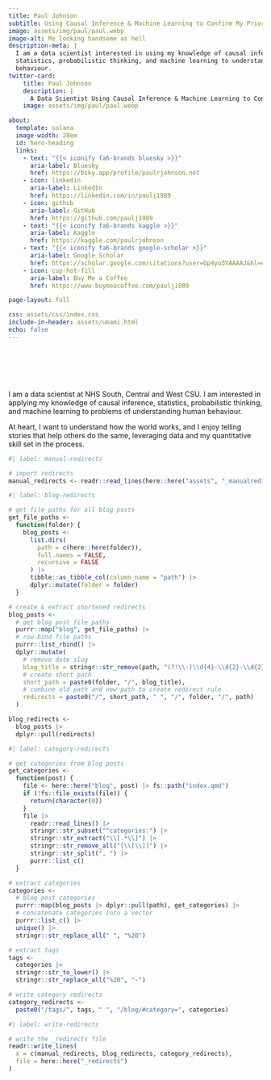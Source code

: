 ```yaml
---
title: Paul Johnson
subtitle: Using Causal Inference & Machine Learning to Confirm My Priors
image: assets/img/paul/paul.webp
image-alt: Me looking handsome as hell
description-meta: |
  I am a data scientist interested in using my knowledge of causal inference, 
  statistics, probabilistic thinking, and machine learning to understand human 
  behaviour.
twitter-card:
    title: Paul Johnson
    description: |
      A Data Scientist Using Causal Inference & Machine Learning to Confirm His Priors.
    image: assets/img/paul/paul.webp

about:
  template: solana
  image-width: 28em
  id: hero-heading
  links:
    - text: "{{< iconify fa6-brands bluesky >}}"
      aria-label: Bluesky
      href: https://bsky.app/profile/paulrjohnson.net
    - icon: linkedin
      aria-label: LinkedIn
      href: https://linkedin.com/in/paulj1989
    - icon: github
      aria-label: GitHub
      href: https://github.com/paulj1989
    - text: "{{< iconify fa6-brands kaggle >}}"
      aria-label: Kaggle
      href: https://kaggle.com/paulrjohnson
    - text: "{{< iconify fa6-brands google-scholar >}}" 
      aria-label: Google Scholar
      href: https://scholar.google.com/citations?user=Op4yo3YAAAAJ&hl=en
    - icon: cup-hot-fill
      aria-label: Buy Me a Coffee
      href: https://www.buymeacoffee.com/paulj1989

page-layout: full

css: assets/css/index.css
include-in-header: assets/umami.html
echo: false
---
```


<br><br><br><br>

::: {#hero-heading}

I am a data scientist at NHS South, Central and West CSU. I am interested in applying my knowledge of causal inference, statistics, probabilistic thinking, and machine learning to problems of understanding human behaviour.

At heart, I want to understand how the world works, and I enjoy telling stories that help others do the same, leveraging data and my quantitative skill set in the process.

:::

```r
#| label: manual-redirects

# import redirects 
manual_redirects <- readr::read_lines(here::here("assets", "_manualredirects"))
```

```r
#| label: blog-redirects

# get file paths for all blog posts
get_file_paths <-
  function(folder) {
    blog_posts <-
      list.dirs(
        path = c(here::here(folder)),
        full.names = FALSE,
        recursive = FALSE
      ) |>
      tibble::as_tibble_col(column_name = "path") |>
      dplyr::mutate(folder = folder)
  }

# create & extract shortened redirects
blog_posts <-
  # get blog post file paths
  purrr::map("blog", get_file_paths) |>
  # row-bind file paths
  purrr::list_rbind() |>
  dplyr::mutate(
    # remove date slug
    blog_title = stringr::str_remove(path, "(?!\\-)\\d{4}-\\d{2}-\\d{2}-"),
    # create short path
    short_path = paste0(folder, "/", blog_title),
    # combine old path and new path to create redirect rule
    redirects = paste0("/", short_path, " ", "/", folder, "/", path)
  )

blog_redirects <-
  blog_posts |> 
  dplyr::pull(redirects)
```

```r
#| label: category-redirects

# get categories from blog posts
get_categories <-
  function(post) {
    file <- here::here("blog", post) |> fs::path("index.qmd")
    if (!fs::file_exists(file)) {
      return(character(0))
    }
    file |>
      readr::read_lines() |>
      stringr::str_subset("^categories:") |>
      stringr::str_extract("\\[.*\\]") |>
      stringr::str_remove_all("[\\[\\]]") |>
      stringr::str_split(", ") |> 
      purrr::list_c()
  }

# extract categories
categories <-
  # blog post categories
  purrr::map(blog_posts |> dplyr::pull(path), get_categories) |>
  # concatenate categories into a vector
  purrr::list_c() |> 
  unique() |>
  stringr::str_replace_all(" ", "%20")

# extract tags
tags <-
  categories |>
  stringr::str_to_lower() |>
  stringr::str_replace_all("%20", "-")

# write category redirects
category_redirects <-
  paste0("/tags/", tags, " ", "/blog/#category=", categories)
```

```r
#| label: write-redirects

# write the _redirects file
readr::write_lines(
  x = c(manual_redirects, blog_redirects, category_redirects),
  file = here::here("_redirects")
)
```
